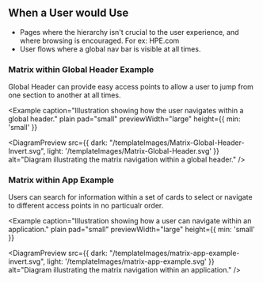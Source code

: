 
## When a User would Use
- Pages where the hierarchy isn't crucial to the user experience, and where browsing is encouraged. For ex: HPE.com
- User flows where a global nav bar is visible at all times.

### Matrix within Global Header Example
Global Header can provide easy access points to allow a user to jump from one section to another at all times. 

<Example 
  caption="Illustration showing how the user navigates within a global header." 
  plain 
  pad="small"
  previewWidth="large"
  height={{ min: 'small' }}
>
  <DiagramPreview 
    src={{
      dark: "/templateImages/Matrix-Global-Header-Invert.svg",
      light: '/templateImages/Matrix-Global-Header.svg'
    }} 
    alt="Diagram illustrating the matrix navigation within a global header." />
</Example>

### Matrix within App Example
Users can search for information within a set of cards to select or navigate to different access points in no particualr order.

<Example 
  caption="Illustration showing how a user can navigate within an application." 
  plain 
  pad="small" 
  previewWidth="large" 
  height={{ min: 'small' }}
>
  <DiagramPreview 
    src={{
      dark: "/templateImages/matrix-app-example-invert.svg",
      light: '/templateImages/matrix-app-example.svg'
      }} 
    alt="Diagram illustrating the matrix navigation within an application." />
</Example>